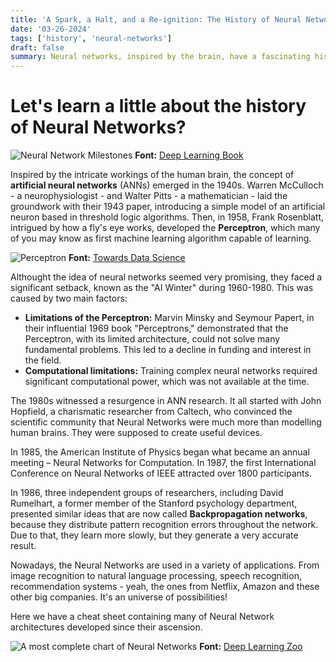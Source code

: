 ```yaml
---
title: 'A Spark, a Halt, and a Re-ignition: The History of Neural Networks'
date: '03-26-2024'
tags: ['history', 'neural-networks']
draft: false
summary: Neural networks, inspired by the brain, have a fascinating history. Born in the 1940s, they faced a cold spell in the following decades due to limitations and lack of computing power. The 1980s saw a revival...
---
```


# Let's learn a little about the history of **Neural Networks**?

![Neural Network Milestones](/static/images/posts/the-history-of-neural-networks/neural-network-milestones.jpg)
**Font:** [Deep Learning Book](https://www.deeplearningbook.com.br/uma-breve-historia-das-redes-neurais-artificiais/)

Inspired by the intricate workings of the human brain, the concept of **artificial neural networks** (ANNs) emerged in the 1940s. Warren McCulloch - a neurophysiologist - and Walter Pitts - a mathematician - laid the groundwork with their 1943 paper, introducing a simple model of an artificial neuron based in threshold logic algorithms. Then, in 1958, Frank Rosenblatt, intrigued by how a fly's eye works, developed the **Perceptron**, which many of you may know as first machine learning algorithm capable of learning.

![Perceptron](/static/images/posts/the-history-of-neural-networks/perceptron.png)
**Font:** [Towards Data Science](https://towardsdatascience.com/rosenblatts-perceptron-the-very-first-neural-network-37a3ec09038a)

Althought the idea of neural networks seemed very promising, they faced a significant setback, known as the "AI Winter" during 1960-1980. This was caused by two main factors:

- **Limitations of the Perceptron:** Marvin Minsky and Seymour Papert, in their influential 1969 book "Perceptrons," demonstrated that the Perceptron, with its limited architecture, could not solve many fundamental problems. This led to a decline in funding and interest in the field.
- **Computational limitations:** Training complex neural networks required significant computational power, which was not available at the time.

The 1980s witnessed a resurgence in ANN research. It all started with John Hopfield, a charismatic researcher from Caltech, who convinced the scientific community that Neural Networks were much more than modelling human brains. They were supposed to create useful devices.

In 1985, the American Institute of Physics began what became an annual meeting – Neural Networks for Computation. In 1987, the first International Conference on Neural Networks of IEEE attracted over 1800 participants.

In 1986, three independent groups of researchers, including David Rumelhart, a former member of the Stanford psychology department, presented similar ideas that are now called **Backpropagation networks**, because they distribute pattern recognition errors throughout the network. Due to that, they learn more slowly, but they generate a very accurate result.

Nowadays, the Neural Networks are used in a variety of applications. From image recognition to natural language processing, speech recognition, recommendation systems - yeah, the ones from Netflix, Amazon and these other big companies. It's an universe of possibilities!

Here we have a cheat sheet containing many of Neural Network architectures developed since their ascension.

![A most complete chart of Neural Networks](/static/images/posts/the-history-of-neural-networks/a-most-complete-chart-of-neural-networks.png)
**Font:** [Deep Learning Zoo](https://www.asimovinstitute.org/neural-network-zoo/)

